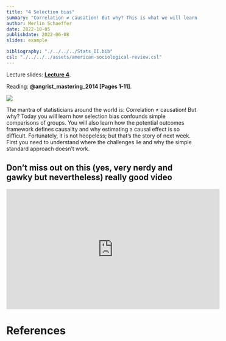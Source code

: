 ```yaml
---
title: "4 Selection bias"
summary: "Correlation ≠ causation! But why? This is what we will learn this week."
author: Merlin Schaeffer
date: 2022-10-05
publishdate: 2022-06-08
slides: example

bibliography: "./../../../Stats_II.bib"
csl: "./../../../assets/american-sociological-review.csl"
---
```


Lecture slides: [**Lecture 4**](/Lectures/4-Selection-bias/4-Selection-bias.html).

Reading: **@angrist_mastering_2014[Pages 1-11]**.

![](https://miro.medium.com/max/1400/0*M_2Lt3gq2wUHeTrI)

The mantra of statisticians around the world is: Correlation ≠ causation! But why? Today you will learn how selection bias confounds simple comparisons of groups. You will also learn how the potential outcomes framework defines causality and why estimating a causal effect is so difficult. Fortunately, it is not heopeless; but that's the story of next week. First you need to understand where the challenges lie and why the simple standard approach doesn't work.

## Don't miss out on this (yes, very nerdy and gawky but nevertheless) really good video
<iframe width="560" height="315" src="https://www.youtube.com/embed/6YrIDhaUQOE" title="YouTube video player" frameborder="0" allow="accelerometer; autoplay; clipboard-write; encrypted-media; gyroscope; picture-in-picture" allowfullscreen></iframe>

# References
